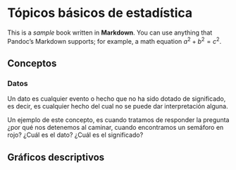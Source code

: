 # Tópicos básicos de estadística

This is a _sample_ book written in **Markdown**. You can use anything that Pandoc's Markdown supports; for example, a math equation $a^2 + b^2 = c^2$.

## Conceptos

### Datos

Un dato es cualquier evento o hecho que no ha sido dotado de significado, es decir, es cualquier hecho del cual no se puede dar interpretación alguna.

Un ejemplo de este concepto, es cuando tratamos de responder la pregunta ¿por qué nos detenemos al caminar, cuando encontramos un semáforo en rojo? ¿Cuál es el dato? ¿Cuál es el significado?

### 

## Gráficos descriptivos
